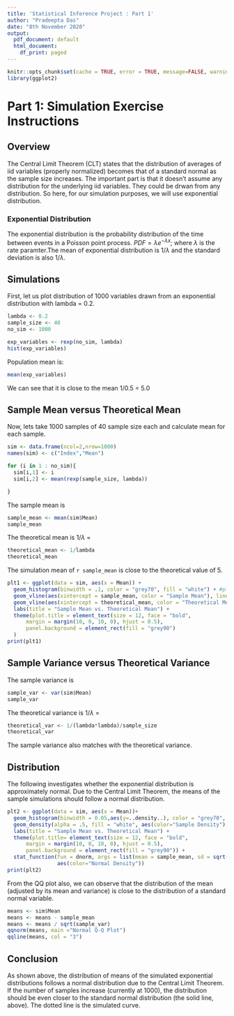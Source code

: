 ```yaml
---
title: 'Statistical Inference Project : Part 1'
author: "Pradeepta Das"
date: "8th November 2020"
output:
  pdf_document: default
  html_document:
    df_print: paged
---
```


```r
knitr::opts_chunk$set(cache = TRUE, error = TRUE, message=FALSE, warning=FALSE)
library(ggplot2)
```


# Part 1: Simulation Exercise Instructions

## Overview
The Central Limit Theorem (CLT) states that the distribution of averages of iid variables (properly normalized) becomes that of a standard normal as the sample size increases. The important part is that it doesn't assume any distribution for the underlying iid variables. They could be drwan from any distribution. So here, for our simulation purposes, we will use exponential distribution. 

### Exponential Distribution
The exponential distribution is the probability distribution of the time between events in a Poisson point process. 
$PDF = \lambda e^{-\lambda x}$; where $\lambda$ is the rate paramter.The mean of exponential distribution is $1/\lambda$ and the standard deviation is also $1/\lambda$.

## Simulations

First, let us plot distribution of 1000 variables drawn from an exponential distribution with lambda = 0.2.

```r
lambda <- 0.2
sample_size <- 40
no_sim <- 1000

exp_variables <- rexp(no_sim, lambda)
hist(exp_variables)
```
Population mean is:
```r
mean(exp_variables)
```
We can see that it is close to the mean 1/0.5 = 5.0


## Sample Mean versus Theoretical Mean
Now, lets take 1000 samples of 40 sample size each and calculate mean for each sample.
```r
sim <- data.frame(ncol=2,nrow=1000)
names(sim) <- c("Index","Mean")

for (i in 1 : no_sim){
  sim[i,1] <- i
  sim[i,2] <- mean(rexp(sample_size, lambda))

}
```

The sample mean is 
```r
sample_mean <- mean(sim$Mean)
sample_mean
```


The theoretical mean is $1/\lambda$ = 

```r
theoretical_mean <- 1/lambda
theoretical_mean
```

The simulation mean of `r sample_mean` is close to the theoretical value of 5.
```r
plt1 <- ggplot(data = sim, aes(x = Mean)) + 
  geom_histogram(binwidth = .1, color = "grey70", fill = "white") + #plotting histogram
  geom_vline(aes(xintercept = sample_mean, color = "Sample Mean"), linetype = "dashed") +
  geom_vline(aes(xintercept = theoretical_mean, color = "Theoretical Mean")) +
  labs(title = "Sample Mean vs. Theoretical Mean") + 
  theme(plot.title = element_text(size = 12, face = "bold",
      margin = margin(10, 0, 10, 0), hjust = 0.5),
      panel.background = element_rect(fill = "grey90")
  )
print(plt1)
```


## Sample Variance versus Theoretical Variance
The sample variance is 
```r
sample_var <- var(sim$Mean)
sample_var
```


The theoretical variance is $1/\lambda$ = 

```r
theoretical_var <- 1/(lambda*lambda)/sample_size
theoretical_var
```
 The sample variance also matches with the theoretical variance.

## Distribution
The following investigates whether the exponential distribution is approximately normal. Due to the Central Limit Theorem, the means of the sample simulations should follow a normal distribution.
```r
plt2 <- ggplot(data = sim, aes(x = Mean))+
  geom_histogram(binwidth = 0.05,aes(y=..density..), color = "grey70", fill = "white") + 
  geom_density(alpha = .5, fill = "white", aes(color="Sample Density"), linetype="dashed") +
  labs(title = "Sample Mean vs. Theoretical Mean") + 
  theme(plot.title= element_text(size = 12, face = "bold",
      margin = margin(10, 0, 10, 0), hjust = 0.5),
      panel.background = element_rect(fill = "grey90")) +
  stat_function(fun = dnorm, args = list(mean = sample_mean, sd = sqrt(sample_var)), 
                aes(color="Normal Density"))
print(plt2)

```

From the QQ plot also, we can observe that the distribution of the mean (adjusted by its mean and variance) is close to the distribution of a standard normal variable.
```r
means <- sim$Mean
means <- means - sample_mean
means <- means / sqrt(sample_var)
qqnorm(means, main ="Normal Q-Q Plot")
qqline(means, col = "3")
```

## Conclusion

As shown above, the distribution of means of the simulated exponential distributions follows a normal distribution due to the Central Limit Theorem. If the number of samples increase (currently at 1000), the distribution should be even closer to the standard normal distribution (the solid line, above). The dotted line is the simulated curve.


